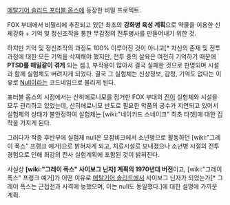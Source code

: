 [[메탈기어 솔리드 포터블 옵스]]에 등장한 비밀 프로젝트.

FOX 부대에서 비밀리에 추진되고 있던 최초의 '''강화병 육성 계획'''으로 약물을 이용한 신체강화 + 기억 및 정신조작을 통한 무감정의 전투병사를 만들어내기 위한 것. 

하지만 기억 및 정신조작의 과정도 100% 이루어진 것이 아니고[* 자신의 존재 및 전투 과정에 대한 모든 기억을 삭제해야 했지만, 전투 중의 살육은 여전히 기억하기 때문에 '''PTSD를 매일같이 겪게''' 되는 셈.], 부작용이 많아서 결국 실패한 것으로 판명되며 시설과 함께 실험체도 버려지게 되었다. 결국 그 실험체는 신상정보, 감정, 기억도 없다는 이유로 [[Null]]이라는 코드네임으로 불리게 된다.

포터블 옵스의 시점에서는 산히에로니모를 점거한 FOX 부대의 [[진]]이 실험체와 시설을 모두 관리하고 있었는데, 산히에로니모 반도로 필요한 악품의 공수가 지연되고 있어서 실험체의 상태가 불안정하여 실험체는 [wiki:"네이키드 스네이크" 최초 타겟]에 대한 집착을 가지게 된다.

그러다가 작중 후반부에 실험체 null은 모잠비크에서 소년병으로 활동하던 [wiki:"그레이 폭스" 프랭크 예거]으로 밝혀지게 되고, 치료시설로 보내졌으나 소년병 시절의 전투경험으로 인해 최강의 전사 실험계획에 포함된 것이 밝혀진다.

사실상 '''[wiki:"그레이 폭스" 사이보그 닌자] 계획의 1970년대 버전'''이고, [wiki:"그레이 폭스" 프랭크 예거]가 어떤 이유로 [[메탈기어 솔리드]]에서 사이보그 닌자가 되었는가[* 그레이 폭스는 근접전과 사격에 능했으며, 이는 null도 동일했다.]에 대한 설명에 가까운 계획.
